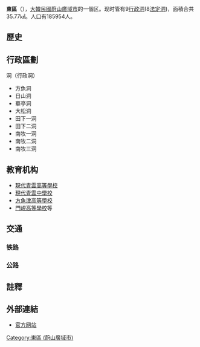 {{unreferenced|time=2018-07-13T01:51:47+00:00}}
{{Infobox Korean settlement
| title       = 東區
| flag        = Flag of Donggu, Ulsan.svg
| img         = 남목마성.jpg
| imgcaption  = 南牧馬城
| hangul = 동구
| hanja = 東區
| rr = Dong-gu
| mr = Tong-gu
| area_km2 = 35.77
| pop = 185954
| popden_km2 = 
|popnote=
| popyear     = 2009年
| gov         = 東區廳
| mayor       = 
| divs        = 8洞
| region      = [[蔚山廣域市|蔚山廣域市]]
| dialect     = [[庆尚方言|庆尚方言]]
| settype     = [[區_(韓國)|自治區]]
|tree=
|flower=
|bird=
| map         = Dong-gu ULSAN.PNG
| mapwidth    = 
| mapcaption  = 東區在蔚山廣域市的位置
}}
'''東區'''（{{kor|諺=동구|漢=東區|羅=Dong gu|f=y}}），[[大韓民國|大韓民國]][[蔚山廣域市|蔚山廣域市]]的一個区。现时管有9[[行政洞|行政洞]](8[[法定洞|法定洞]])，面積合共35.77㎢。人口有185954人。

== 歷史 ==
== 行政區劃 ==
;洞（行政洞）
*方魚洞　
*日山洞
*華亭洞
*大松洞
*田下一洞
*田下二洞
*南牧一洞
*南牧二洞
*南牧三洞
==教育机构==
*[[現代青雲高等學校|現代青雲高等學校]]
*[[現代青雲中學校|現代青雲中學校]]
*[[方魚津高等學校|方魚津高等學校]]
*[[門峴高等學校|門峴高等學校]]等

==交通==
===铁路===
===公路===
== 註釋 ==
{{reflist}}

== 外部連結 ==
* [http://www.donggu.ulsan.kr/kor/ 官方网站] {{Wayback|url=http://www.donggu.ulsan.kr/kor/ |date=20131208231722 }}
{{蔚山廣域市行政區劃}}

{{korea-stub}}

[[Category:東區_(蔚山廣域市)|Category:東區 (蔚山廣域市)]]